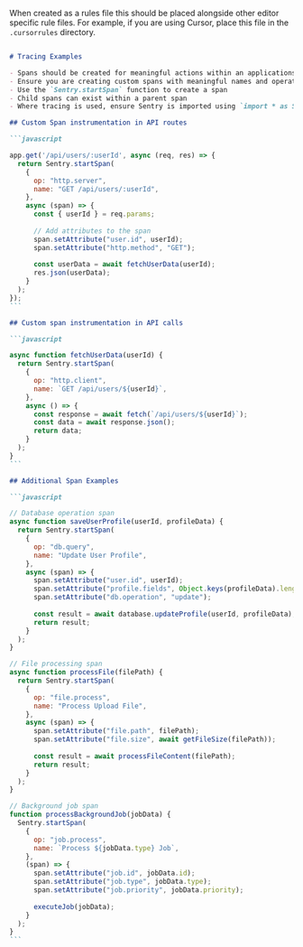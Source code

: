 <Expandable title="AI Rules for Tracing in Code Editors" copy={true}>

When created as a rules file this should be placed alongside other editor specific rule files. For example, if you are using Cursor, place this file in the `.cursorrules` directory.

````markdown {filename:rules.md}

# Tracing Examples

- Spans should be created for meaningful actions within an applications like API calls, database operations, and function calls
- Ensure you are creating custom spans with meaningful names and operations
- Use the `Sentry.startSpan` function to create a span
- Child spans can exist within a parent span
- Where tracing is used, ensure Sentry is imported using `import * as Sentry from "@sentry/node"`

## Custom Span instrumentation in API routes

```javascript

app.get('/api/users/:userId', async (req, res) => {
  return Sentry.startSpan(
    {
      op: "http.server",
      name: "GET /api/users/:userId",
    },
    async (span) => {
      const { userId } = req.params;
      
      // Add attributes to the span
      span.setAttribute("user.id", userId);
      span.setAttribute("http.method", "GET");
      
      const userData = await fetchUserData(userId);
      res.json(userData);
    }
  );
});
```

## Custom span instrumentation in API calls

```javascript

async function fetchUserData(userId) {
  return Sentry.startSpan(
    {
      op: "http.client",
      name: `GET /api/users/${userId}`,
    },
    async () => {
      const response = await fetch(`/api/users/${userId}`);
      const data = await response.json();
      return data;
    }
  );
}
```

## Additional Span Examples

```javascript

// Database operation span
async function saveUserProfile(userId, profileData) {
  return Sentry.startSpan(
    {
      op: "db.query",
      name: "Update User Profile",
    },
    async (span) => {
      span.setAttribute("user.id", userId);
      span.setAttribute("profile.fields", Object.keys(profileData).length);
      span.setAttribute("db.operation", "update");
      
      const result = await database.updateProfile(userId, profileData);
      return result;
    }
  );
}

// File processing span
async function processFile(filePath) {
  return Sentry.startSpan(
    {
      op: "file.process",
      name: "Process Upload File",
    },
    async (span) => {
      span.setAttribute("file.path", filePath);
      span.setAttribute("file.size", await getFileSize(filePath));
      
      const result = await processFileContent(filePath);
      return result;
    }
  );
}

// Background job span
function processBackgroundJob(jobData) {
  Sentry.startSpan(
    {
      op: "job.process",
      name: `Process ${jobData.type} Job`,
    },
    (span) => {
      span.setAttribute("job.id", jobData.id);
      span.setAttribute("job.type", jobData.type);
      span.setAttribute("job.priority", jobData.priority);
      
      executeJob(jobData);
    }
  );
}
```
````
</Expandable>